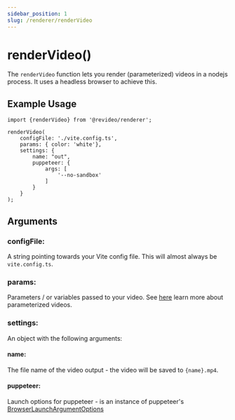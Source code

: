 ```yaml
---
sidebar_position: 1
slug: /renderer/renderVideo
---
```


# renderVideo()

The `renderVideo` function lets you render (parameterized) videos in a nodejs
process. It uses a headless browser to achieve this.

## Example Usage

```tsx
import {renderVideo} from '@revideo/renderer';

renderVideo(
    configFile: './vite.config.ts',
    params: { color: 'white'},
    settings: {
        name: "out",
        puppeteer: {
            args: [
                '--no-sandbox'
            ]
        }
    }
);
```

## Arguments

### configFile:

A string pointing towards your Vite config file. This will almost always be
`vite.config.ts`.

### params:

Parameters / or variables passed to your video. See [here](/parameterized-video)
learn more about parameterized videos.

### settings:

An object with the following arguments:

#### name:

The file name of the video output - the video will be saved to `{name}.mp4`.

#### puppeteer:

Launch options for puppeteer - is an instance of puppeteer's
[BrowserLaunchArgumentOptions](https://pptr.dev/api/puppeteer.browserlaunchargumentoptions/)
